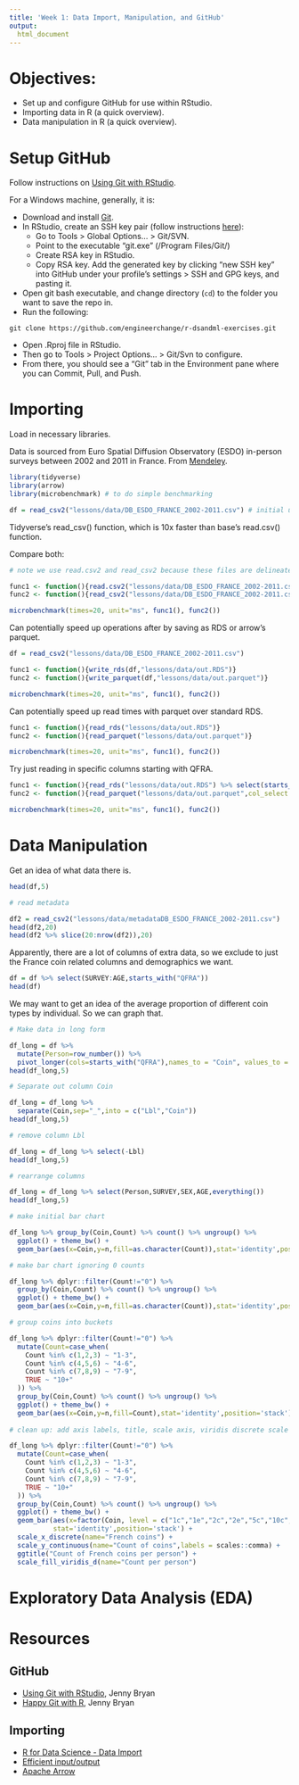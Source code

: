 ```yaml
---
title: 'Week 1: Data Import, Manipulation, and GitHub'
output:
  html_document
---
```


<!--
html_document:
    df_print: paged
  html_notebook: default
  pdf_document: default
-->

<!-- output: rmarkdown::github_document -->

# Objectives:

- Set up and configure GitHub for use within RStudio.  
- Importing data in R (a quick overview).  
- Data manipulation in R (a quick overview).

# Setup GitHub

Follow instructions on [Using Git with RStudio](https://jennybc.github.io/2014-05-12-ubc/ubc-r/session03_git.html). 

For a Windows machine, generally, it is:

- Download and install [Git](https://git-scm.com/download/win).  
- In RStudio, create an SSH key pair (follow instructions [here](https://happygitwithr.com/ssh-keys.html#create-an-ssh-key-pair)):  
  - Go to Tools > Global Options... > Git/SVN.  
  - Point to the executable "git.exe" (/Program Files/Git/)  
  - Create RSA key in RStudio.  
  - Copy RSA key. Add the generated key by clicking "new SSH key" into GitHub under your profile's settings > SSH and GPG keys, and pasting it.
- Open git bash executable, and change directory (`cd`) to the folder you want to save the repo in.  
- Run the following:  
```
git clone https://github.com/engineerchange/r-dsandml-exercises.git
```

- Open .Rproj file in RStudio.  
- Then go to Tools > Project Options... > Git/Svn to configure.  
- From there, you should see a "Git" tab in the Environment pane where you can Commit, Pull, and Push.  

# Importing 
<!-- read_csv, read_csv2, read_delim, data.table, dtplyr, arrow/parquet -->

Load in necessary libraries.

Data is sourced from Euro Spatial Diffusion Observatory (ESDO) in-person surveys between 2002 and 2011 in France. From [Mendeley](https://data.mendeley.com/datasets/f257j67ym6/2).

```r
library(tidyverse)
library(arrow)
library(microbenchmark) # to do simple benchmarking

df = read_csv2("lessons/data/DB_ESDO_FRANCE_2002-2011.csv") # initial un-cached dataset
```

Tidyverse's read_csv() function, which is 10x faster than base's read.csv() function.

Compare both:

```r

# note we use read.csv2 and read_csv2 because these files are delineated with semi-colons.

func1 <- function(){read.csv2("lessons/data/DB_ESDO_FRANCE_2002-2011.csv")}
func2 <- function(){read_csv2("lessons/data/DB_ESDO_FRANCE_2002-2011.csv")}

microbenchmark(times=20, unit="ms", func1(), func2())
```

Can potentially speed up operations after by saving as RDS or arrow's parquet.

```r

df = read_csv2("lessons/data/DB_ESDO_FRANCE_2002-2011.csv")

func1 <- function(){write_rds(df,"lessons/data/out.RDS")}
func2 <- function(){write_parquet(df,"lessons/data/out.parquet")}

microbenchmark(times=20, unit="ms", func1(), func2())

```

Can potentially speed up read times with parquet over standard RDS.

```r

func1 <- function(){read_rds("lessons/data/out.RDS")}
func2 <- function(){read_parquet("lessons/data/out.parquet")}

microbenchmark(times=20, unit="ms", func1(), func2())
```

Try just reading in specific columns starting with QFRA.

```r

func1 <- function(){read_rds("lessons/data/out.RDS") %>% select(starts_with("QFRA"))}
func2 <- function(){read_parquet("lessons/data/out.parquet",col_select = starts_with("QFRA"))}

microbenchmark(times=20, unit="ms", func1(), func2())

```

# Data Manipulation

Get an idea of what data there is.

```r
head(df,5)

# read metadata

df2 = read_csv2("lessons/data/metadataDB_ESDO_FRANCE_2002-2011.csv")
head(df2,20)
head(df2 %>% slice(20:nrow(df2)),20)
```

Apparently, there are a lot of columns of extra data, so we exclude to just the France coin related columns and demographics we want.

```r
df = df %>% select(SURVEY:AGE,starts_with("QFRA"))
head(df)
```

We may want to get an idea of the average proportion of different coin types by individual. So we can graph that.

```r

# Make data in long form

df_long = df %>%
  mutate(Person=row_number()) %>%
  pivot_longer(cols=starts_with("QFRA"),names_to = "Coin", values_to = "Count")
head(df_long,5)

# Separate out column Coin

df_long = df_long %>%
  separate(Coin,sep="_",into = c("Lbl","Coin"))
head(df_long,5)

# remove column Lbl

df_long = df_long %>% select(-Lbl)
head(df_long,5)

# rearrange columns

df_long = df_long %>% select(Person,SURVEY,SEX,AGE,everything())
head(df_long,5)

# make initial bar chart

df_long %>% group_by(Coin,Count) %>% count() %>% ungroup() %>%
  ggplot() + theme_bw() +
  geom_bar(aes(x=Coin,y=n,fill=as.character(Count)),stat='identity',position='stack')

# make bar chart ignoring 0 counts

df_long %>% dplyr::filter(Count!="0") %>%
  group_by(Coin,Count) %>% count() %>% ungroup() %>%
  ggplot() + theme_bw() +
  geom_bar(aes(x=Coin,y=n,fill=as.character(Count)),stat='identity',position='stack')

# group coins into buckets

df_long %>% dplyr::filter(Count!="0") %>%
  mutate(Count=case_when(
    Count %in% c(1,2,3) ~ "1-3",
    Count %in% c(4,5,6) ~ "4-6",
    Count %in% c(7,8,9) ~ "7-9",
    TRUE ~ "10+"
  )) %>%
  group_by(Coin,Count) %>% count() %>% ungroup() %>%
  ggplot() + theme_bw() +
  geom_bar(aes(x=Coin,y=n,fill=Count),stat='identity',position='stack')
  
# clean up: add axis labels, title, scale axis, viridis discrete scale

df_long %>% dplyr::filter(Count!="0") %>%
  mutate(Count=case_when(
    Count %in% c(1,2,3) ~ "1-3",
    Count %in% c(4,5,6) ~ "4-6",
    Count %in% c(7,8,9) ~ "7-9",
    TRUE ~ "10+"
  )) %>% 
  group_by(Coin,Count) %>% count() %>% ungroup() %>%
  ggplot() + theme_bw() +
  geom_bar(aes(x=factor(Coin, level = c("1c","1e","2c","2e","5c","10c","20c","50c")),y=n,fill=Count),
           stat='identity',position='stack') +
  scale_x_discrete(name="French coins") +
  scale_y_continuous(name="Count of coins",labels = scales::comma) +
  ggtitle("Count of French coins per person") +
  scale_fill_viridis_d(name="Count per person")


```

<!-- pivot_wider, pivot_longer, separate, unite -->

# Exploratory Data Analysis (EDA)

<!-- geom_point, geom_histogram, geom_boxplot, gt, left_join, anti_join -->


# Resources

## GitHub
- [Using Git with RStudio](https://jennybc.github.io/2014-05-12-ubc/ubc-r/session03_git.html), Jenny Bryan  
- [Happy Git with R](https://happygitwithr.com/), Jenny Bryan  

## Importing
- [R for Data Science - Data Import](https://r4ds.had.co.nz/data-import.html)  
- [Efficient input/output](https://csgillespie.github.io/efficientR/input-output.html)  
- [Apache Arrow](https://arrow.apache.org/docs/r/reference/index.html)